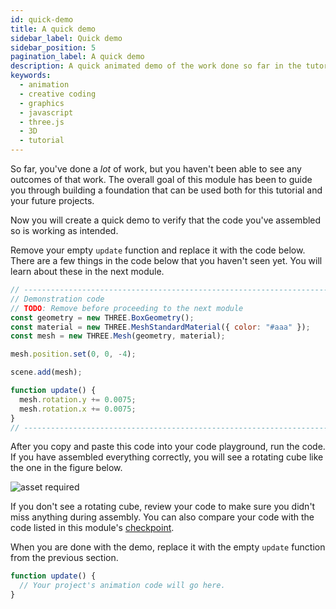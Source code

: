 ```yaml
---
id: quick-demo
title: A quick demo
sidebar_label: Quick demo
sidebar_position: 5
pagination_label: A quick demo
description: A quick animated demo of the work done so far in the tutorial.
keywords:
  - animation
  - creative coding
  - graphics
  - javascript
  - three.js
  - 3D
  - tutorial
---
```


So far, you've done a *lot* of work, but you haven't been able to see any
outcomes of that work. The overall goal of this module has been to guide you
through building a foundation that can be used both for this tutorial and your
future projects.

Now you will create a quick demo to verify that the code you've assembled so is
working as intended.

Remove your empty `update` function and replace it with the code below. There
are a few things in the code below that you haven't seen yet. You will learn
about these in the next module.

```javascript
// -----------------------------------------------------------------------------
// Demonstration code
// TODO: Remove before proceeding to the next module
const geometry = new THREE.BoxGeometry();
const material = new THREE.MeshStandardMaterial({ color: "#aaa" });
const mesh = new THREE.Mesh(geometry, material);

mesh.position.set(0, 0, -4);

scene.add(mesh);

function update() {
  mesh.rotation.y += 0.0075;
  mesh.rotation.x += 0.0075;
}
// -----------------------------------------------------------------------------
```

After you copy and paste this code into your code playground, run the code. If
you have assembled everything correctly, you will see a rotating cube like
the one in the figure below.

![asset required](../../static/img/asset-required.png "Asset Required")

If you don't see a rotating cube, review your code to make sure you didn't miss
anything during assembly. You can also compare your code with the code listed in
this module's [checkpoint](./checkpoint.md).

When you are done with the demo, replace it with the empty `update` function
from the previous section.

```javascript
function update() {
  // Your project's animation code will go here.
}
```
